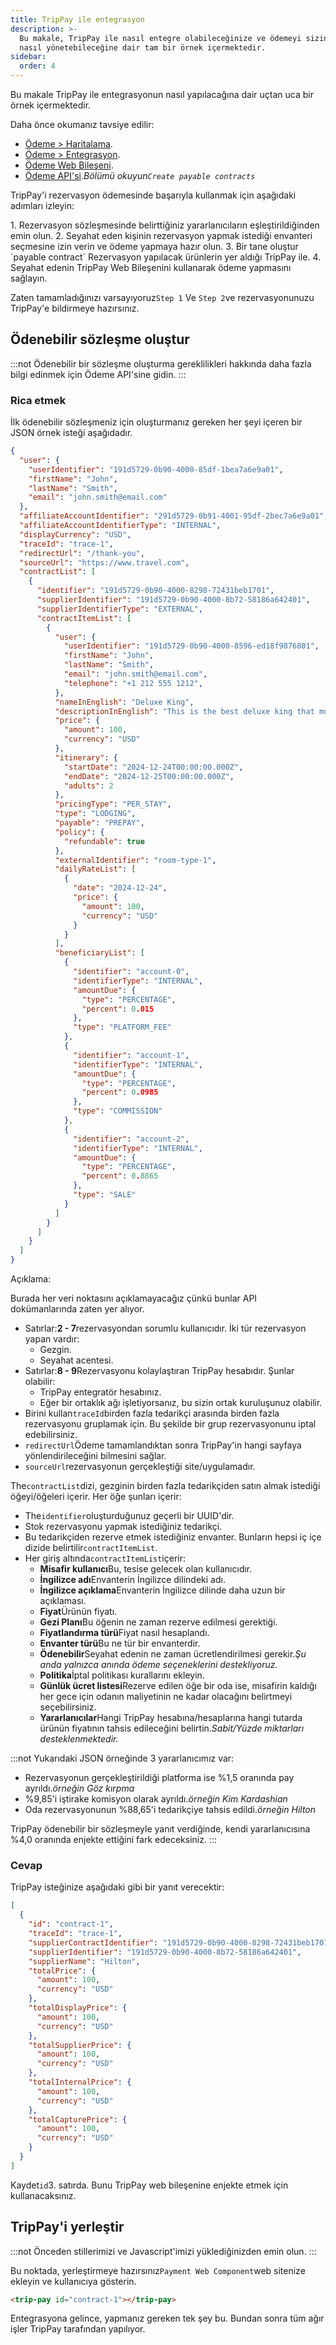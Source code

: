 ```yaml
---
title: TripPay ile entegrasyon
description: >-
  Bu makale, TripPay ile nasıl entegre olabileceğinize ve ödemeyi sizin adınıza
  nasıl yönetebileceğine dair tam bir örnek içermektedir.
sidebar:
  order: 4
---
```


Bu makale TripPay ile entegrasyonun nasıl yapılacağına dair uçtan uca bir örnek içermektedir.

Daha önce okumanız tavsiye edilir:

* [Ödeme > Haritalama](/payment/mapping).
* [Ödeme > Entegrasyon](/payment/integration).
* [Ödeme Web Bileşeni](/developers/web-components/#payment).
* [Ödeme API'si](/developers/apis/#payment-api).*Bölümü okuyun`Create payable contracts`*

TripPay'i rezervasyon ödemesinde başarıyla kullanmak için aşağıdaki adımları izleyin:

<Steps>
  1. Rezervasyon sözleşmesinde belirttiğiniz yararlanıcıların eşleştirildiğinden emin olun.
  2. Seyahat eden kişinin rezervasyon yapmak istediği envanteri seçmesine izin verin ve ödeme yapmaya hazır olun.
  3. Bir tane oluştur `payable contract` Rezervasyon yapılacak ürünlerin yer aldığı TripPay ile.
  4. Seyahat edenin TripPay Web Bileşenini kullanarak ödeme yapmasını sağlayın.
</Steps>


Zaten tamamladığınızı varsayıyoruz`Step 1` Ve `Step 2`ve rezervasyonunuzu TripPay'e bildirmeye hazırsınız.

## Ödenebilir sözleşme oluştur

:::not
Ödenebilir bir sözleşme oluşturma gereklilikleri hakkında daha fazla bilgi edinmek için Ödeme API'sine gidin.
:::

### Rica etmek

İlk ödenebilir sözleşmeniz için oluşturmanız gereken her şeyi içeren bir JSON örnek isteği aşağıdadır.

```json {3-6, 8-9}
{
  "user": {
    "userIdentifier": "191d5729-0b90-4000-85df-1bea7a6e9a01",
    "firstName": "John",
    "lastName": "Smith",
    "email": "john.smith@email.com"
  },
  "affiliateAccountIdentifier": "291d5729-0b91-4001-95df-2bec7a6e9a01",
  "affiliateAccountIdentifierType": "INTERNAL",
  "displayCurrency": "USD",
  "traceId": "trace-1",
  "redirectUrl": "/thank-you",
  "sourceUrl": "https://www.travel.com",
  "contractList": [
    {
      "identifier": "191d5729-0b90-4000-8298-72431beb1701",
      "supplierIdentifier": "191d5729-0b90-4000-8b72-58186a642401",
      "supplierIdentifierType": "EXTERNAL",
      "contractItemList": [
        {
          "user": {
            "userIdentifier": "191d5729-0b90-4000-8596-ed18f9876801",
            "firstName": "John",
            "lastName": "Smith",
            "email": "john.smith@email.com",
            "telephone": "+1 212 555 1212",
          },
          "nameInEnglish": "Deluxe King",
          "descriptionInEnglish": "This is the best deluxe king that money can buy.",
          "price": {
            "amount": 100,
            "currency": "USD"
          },
          "itinerary": {
            "startDate": "2024-12-24T00:00:00.000Z",
            "endDate": "2024-12-25T00:00:00.000Z",
            "adults": 2
          },
          "pricingType": "PER_STAY",
          "type": "LODGING",
          "payable": "PREPAY",
          "policy": {
            "refundable": true
          },
          "externalIdentifier": "room-type-1",
          "dailyRateList": [
            {
              "date": "2024-12-24",
              "price": {
                "amount": 100,
                "currency": "USD"
              }
            }
          ],
          "beneficiaryList": [
            {
              "identifier": "account-0",
              "identifierType": "INTERNAL",
              "amountDue": {
                "type": "PERCENTAGE",
                "percent": 0.015
              },
              "type": "PLATFORM_FEE"
            },
            {
              "identifier": "account-1",
              "identifierType": "INTERNAL",
              "amountDue": {
                "type": "PERCENTAGE",
                "percent": 0.0985
              },
              "type": "COMMISSION"
            },
            {
              "identifier": "account-2",
              "identifierType": "INTERNAL",
              "amountDue": {
                "type": "PERCENTAGE",
                "percent": 0.8865
              },
              "type": "SALE"
            }
          ]
        }
      ]
    }
  ]
}
```

Açıklama:

Burada her veri noktasını açıklamayacağız çünkü bunlar API dokümanlarında zaten yer alıyor.

* Satırlar:**2 - 7**rezervasyondan sorumlu kullanıcıdır. İki tür rezervasyon yapan vardır:
  * Gezgin.
  * Seyahat acentesi.
* Satırlar:**8 - 9**Rezervasyonu kolaylaştıran TripPay hesabıdır. Şunlar olabilir:
  * TripPay entegratör hesabınız.
  * Eğer bir ortaklık ağı işletiyorsanız, bu sizin ortak kuruluşunuz olabilir.
* Birini kullan`traceId`birden fazla tedarikçi arasında birden fazla rezervasyonu gruplamak için. Bu şekilde bir grup rezervasyonunu iptal edebilirsiniz.
* `redirectUrl`Ödeme tamamlandıktan sonra TripPay'in hangi sayfaya yönlendirileceğini bilmesini sağlar.
* `sourceUrl`rezervasyonun gerçekleştiği site/uygulamadır.

The`contractList`dizi, gezginin birden fazla tedarikçiden satın almak istediği öğeyi/öğeleri içerir. Her öğe şunları içerir:

* The`identifier`oluşturduğunuz geçerli bir UUID'dir.
* Stok rezervasyonu yapmak istediğiniz tedarikçi.
* Bu tedarikçiden rezerve etmek istediğiniz envanter. Bunların hepsi iç içe dizide belirtilir`contractItemList`.
* Her giriş altında`contractItemList`içerir:
  * **Misafir kullanıcı**Bu, tesise gelecek olan kullanıcıdır.
  * **İngilizce adı**Envanterin İngilizce dilindeki adı.
  * **İngilizce açıklama**Envanterin İngilizce dilinde daha uzun bir açıklaması.
  * **Fiyat**Ürünün fiyatı.
  * **Gezi Planı**Bu öğenin ne zaman rezerve edilmesi gerektiği.
  * **Fiyatlandırma türü**Fiyat nasıl hesaplandı.
  * **Envanter türü**Bu ne tür bir envanterdir.
  * **Ödenebilir**Seyahat edenin ne zaman ücretlendirilmesi gerekir.*Şu anda yalnızca anında ödeme seçeneklerini destekliyoruz.*
  * **Politika**İptal politikası kurallarını ekleyin.
  * **Günlük ücret listesi**Rezerve edilen öğe bir oda ise, misafirin kaldığı her gece için odanın maliyetinin ne kadar olacağını belirtmeyi seçebilirsiniz.
  * **Yararlanıcılar**Hangi TripPay hesabına/hesaplarına hangi tutarda ürünün fiyatının tahsis edileceğini belirtin.*Sabit/Yüzde miktarları desteklenmektedir.*

:::not
Yukarıdaki JSON örneğinde 3 yararlanıcımız var:

* Rezervasyonun gerçekleştirildiği platforma ise %1,5 oranında pay ayrıldı.*örneğin Göz kırpma*
* %9,85'i iştirake komisyon olarak ayrıldı.*örneğin Kim Kardashian*
* Oda rezervasyonunun %88,65'i tedarikçiye tahsis edildi.*örneğin Hilton*

TripPay ödenebilir bir sözleşmeyle yanıt verdiğinde, kendi yararlanıcısına %4,0 oranında enjekte ettiğini fark edeceksiniz.
:::

### Cevap

TripPay isteğinize aşağıdaki gibi bir yanıt verecektir:

```json {3}
[
  {
    "id": "contract-1",
    "traceId": "trace-1",
    "supplierContractIdentifier": "191d5729-0b90-4000-8298-72431beb1701",
    "supplierIdentifier": "191d5729-0b90-4000-8b72-58186a642401",
    "supplierName": "Hilton",
    "totalPrice": {
      "amount": 100,
      "currency": "USD"
    },
    "totalDisplayPrice": {
      "amount": 100,
      "currency": "USD"
    },
    "totalSupplierPrice": {
      "amount": 100,
      "currency": "USD"
    },
    "totalInternalPrice": {
      "amount": 100,
      "currency": "USD"
    },
    "totalCapturePrice": {
      "amount": 100,
      "currency": "USD"
    }
  }
]
```

Kaydet`id`3. satırda. Bunu TripPay web bileşenine enjekte etmek için kullanacaksınız.

## TripPay'i yerleştir

:::not
Önceden stillerimizi ve Javascript'imizi yüklediğinizden emin olun.
:::

Bu noktada, yerleştirmeye hazırsınız`Payment Web Component`web sitenize ekleyin ve kullanıcıya gösterin.

```html
<trip-pay id="contract-1"></trip-pay>
```

Entegrasyona gelince, yapmanız gereken tek şey bu. Bundan sonra tüm ağır işler TripPay tarafından yapılıyor.

